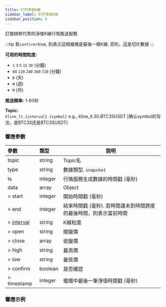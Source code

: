 ```yaml
---
title: ETP淨值K線
sidebar_label: ETP淨值K線
sidebar_position: 6
---
```


訂閱槓桿代幣的淨值K線行情推送服務

:::tip
若`confirm`=true, 則表示這根蠟燭是最後一根K線, 否則，這是切片數據
:::

**可用的時間粒度:**<br/>
* `1` `3` `5` `15` `30` (分鐘)
* `60` `120` `240` `360` `720` (分鐘)
* `D` (天)
* `W` (週)
* `M` (月)

**推送頻率:** 1-60秒

**Topic:**<br/>
`kline_lt.{interval}.{symbol}` e.g., kline_lt.30.BTC3SUSDT [确认symbol的写法，是BTC3S还是BTC3SUSDT]

### 響應參數
| 參數 | 類型 | 說明|
|:----- |:-----|----- |
|topic |string |Topic名 |
|type |string |數據類型. `snapshot` |
|ts |integer |行情服務生成數據的時間戳 (毫秒) |
|data |array |Object |
|> start |integer |開始時間戳 (毫秒) |
|> end |integer |結束時間戳 (毫秒). 若時間還未到時間跨度的最後時間，則表示當前時間 |
|> [interval](../../enum#interval) |string |K線粒度 |
|> open |string |開盤價 |
|> close |array |收盤價  |
|> high |string |最高價 |
|> low |string |最低價 |
|> confirm |boolean |是否確認 |
|> timestamp |integer |蠟燭中最後一筆淨值時間戳 (毫秒) |

### 響應示例

<Tabs>
<TabItem value="option" label="option">

```json

```
</TabItem>
</Tabs>